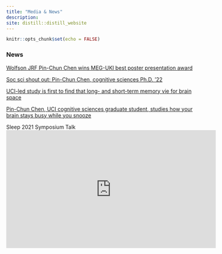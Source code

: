 ```yaml
---
title: "Media & News"
description:
site: distill::distill_website
---
```


```r
knitr::opts_chunk$set(echo = FALSE)
```

### News
[Wolfson JRF Pin-Chun Chen wins MEG-UKI best poster presentation award](https://www.wolfson.ox.ac.uk/news/wolfson-jrf-wins-meg-uki-conference-award/)

[Soc sci shout out: Pin-Chun Chen, cognitive sciences Ph.D. ’22](https://www.socsci.uci.edu/newsevents/news/2022/2022-05-31-pin-chun-chen-shout-out)

[UCI-led study is first to find that long- and short-term memory vie for brain space](https://news.uci.edu/2021/12/14/uci-led-study-is-first-to-find-that-long-and-short-term-memory-vie-for-brain-space/?fs=e&s=cl)

[Pin-Chun Chen, UCI cognitive sciences graduate student, studies how your brain stays busy while you snooze](https://www.socsci.uci.edu/newsevents/news/2021/2021-11-02-pin-chun-chen-cog-sci.php?fbclid=IwAR0Q6nRH-dZj6uk-OKLmjxCSEBkic7P8LuY5CX4zTQkWy3b_53RMWOwrXDA&fs=e&s=cl)

Sleep 2021 Symposium Talk
<iframe width="560" height="315" src="https://www.youtube.com/embed/d_A7VU1deEY" title="YouTube video player" frameborder="0" allow="accelerometer; autoplay; clipboard-write; encrypted-media; gyroscope; picture-in-picture" allowfullscreen></iframe>
